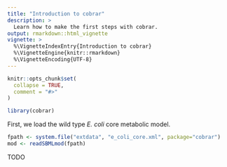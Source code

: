 ```yaml
---
title: "Introduction to cobrar"
description: >
  Learn how to make the first steps with cobrar.
output: rmarkdown::html_vignette
vignette: >
  %\VignetteIndexEntry{Introduction to cobrar}
  %\VignetteEngine{knitr::rmarkdown}
  %\VignetteEncoding{UTF-8}
---
```


```r
knitr::opts_chunk$set(
  collapse = TRUE,
  comment = "#>"
)
```

```r
library(cobrar)
```


First, we load the wild type *E. coli* core metabolic model.

```r
fpath <- system.file("extdata", "e_coli_core.xml", package="cobrar")
mod <- readSBMLmod(fpath)
```

TODO
